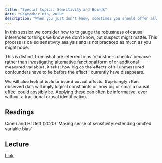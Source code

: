 ```yaml
---
title: "Special topics: Sensitivity and Bounds"
date: "September 8th, 2020"
description: "When you just don't know, sometimes you should offer all possible answers"
---
```


In this session we consider how to to gauge the robustness of causal
inferences to things we know we don't know, but suspect might
matter. This process is called sensitivity analysis and is not
practiced as much as you might hope.

This is distinct from what are referred to as 'robustness checks'
because rather than investigating alternative functional form of or
additional measured variables, it asks: how big do the effects of all
unmeasured confounders have to be before the effect I currently have
disappears.

We will also look at tools to bound causal effects. Suprisingly often
observed data will imply logical constraints on how big or small a
causal effect could possibly be. Applying these can often be
informative, even without a traditional causal identification. 

## Readings

Cinelli and Hazlett (2020) 'Making sense of sensitivity: extending omitted variable bias'

## Lecture

[Link](https://moodle.hertie-school.org/course/index.php?categoryid=266)

